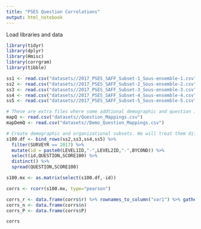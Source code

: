 ```yaml
---
title: "PSES Question Correlations"
output: html_notebook
---
```


Load libraries and data
```r
library(tidyr)
library(dplyr)
library(Hmisc)
library(corrgram)
library(tibble)

ss1 <- read.csv("datasets//2017_PSES_SAFF_Subset-1_Sous-ensemble-1.csv", na.strings = "9999")
ss2 <- read.csv("datasets//2017_PSES_SAFF_Subset-2_Sous-ensemble-2.csv", na.strings = "9999")
ss3 <- read.csv("datasets//2017_PSES_SAFF_Subset-3_Sous-ensemble-3.csv", na.strings = "9999")
ss4 <- read.csv("datasets//2017_PSES_SAFF_Subset-4_Sous-ensemble-4.csv", na.strings = "9999")
ss5 <- read.csv("datasets//2017_PSES_SAFF_Subset-5_Sous-ensemble-5.csv", na.strings = "9999")

# These are extra files where some addtional demographic and question information has been mapped
mapQ <- read.csv("datasets//Question_Mappings.csv")
mapDemQ <- read.csv("datasets//Demo_Question_Mappings.csv")


```


```r
# Create demographic and organizational subsets. We will treat them differently to procude unique.
s100.df <- bind_rows(ss2,ss3,ss4,ss5) %>%
  filter(SURVEYR == 2017) %>%
  mutate(id = paste0(LEVEL1ID,"-",LEVEL2ID,"-",BYCOND)) %>%
  select(id,QUESTION,SCORE100) %>%
  distinct() %>%
  spread(QUESTION,SCORE100)

s100.mx <- as.matrix(select(s100.df,-id))

corrs <- rcorr(s100.mx, type="pearson")

corrs_r <- data.frame(corrs$r) %>% rownames_to_column("var1") %>% gather(var2,r)
corrs_n <- data.frame(corrs$n)
corrs_P <- data.frame(corrs$P)

corrs

```

